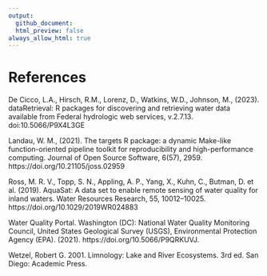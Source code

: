```yaml
---
output:
  github_document:
  html_preview: false
always_allow_html: true
---
```


# References

De Cicco, L.A., Hirsch, R.M., Lorenz, D., Watkins, W.D., Johnson, M., (2023). dataRetrieval: R packages for discovering and retrieving water data available from Federal hydrologic web services, v.2.7.13. doi:10.5066/P9X4L3GE
  
Landau, W. M., (2021). The targets R package: a dynamic Make-like function-oriented pipeline toolkit for reproducibility and high-performance computing. Journal of Open Source Software, 6(57), 2959. https://doi.org/10.21105/joss.02959

Ross, M. R. V., Topp, S. N., Appling, A. P., Yang, X., Kuhn, C., Butman, D. et al. (2019). AquaSat: A data set to enable remote sensing of water quality for inland waters. Water Resources Research, 55, 10012–10025. https://doi.org/10.1029/2019WR024883 

Water Quality Portal. Washington (DC): National Water Quality Monitoring Council, United States Geological Survey (USGS), Environmental Protection Agency (EPA). (2021). https://doi.org/10.5066/P9QRKUVJ.

Wetzel, Robert G. 2001. Limnology: Lake and River Ecosystems. 3rd ed. San Diego: Academic Press.
